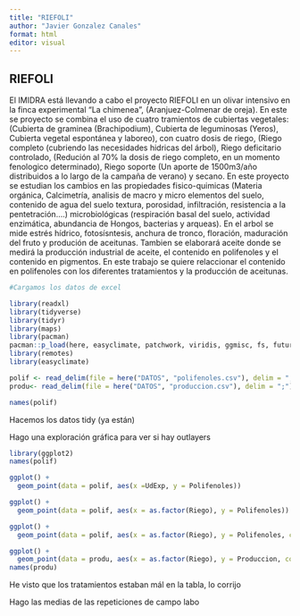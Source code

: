 ```yaml
---
title: "RIEFOLI"
author: "Javier Gonzalez Canales"
format: html
editor: visual
---
```


## RIEFOLI

El IMIDRA está llevando a cabo el proyecto RIEFOLI en un olivar intensivo en la finca experimental "La chimenea", (Aranjuez-Colmenar de oreja). En este se proyecto se combina el uso de cuatro tramientos de cubiertas vegetales: (Cubierta de graminea (Brachipodium), Cubierta de leguminosas (Yeros), Cubierta vegetal espontánea y laboreo), con cuatro dosis de riego, (Riego completo (cubriendo las necesidades hidricas del árbol), Riego deficitario controlado, (Redución al 70% la dosis de riego completo, en un momento fenologico determinado), Riego soporte (Un aporte de 1500m3/año distribuidos a lo largo de la campaña de verano) y secano. En este proyecto se estudian los cambios en las propiedades fisico-quimicas (Materia orgánica, Calcimetría, analisis de macro y micro elementos del suelo, contenido de agua del suelo textura, porosidad, infiltración, resistencia a la pentetración....) microbiológicas (respiración basal del suelo, actividad enzimática, abundancia de Hongos, bacterias y arqueas). En el arbol se mide estrés hídrico, fotosísntesis, anchura de tronco, floración, maduración del fruto y produción de aceitunas. Tambien se elaborará aceite donde se medirá la producción industrial de aceite, el contenido en polifenoles y el contenido en pigmentos. En este trabajo se quiere relaccionar el contenido en polifenoles con los diferentes tratamientos y la producción de aceitunas.

```r
#Cargamos los datos de excel

library(readxl)
library(tidyverse)
library(tidyr)
library(maps)
library(pacman)
pacman::p_load(here, easyclimate, patchwork, viridis, ggmisc, fs, future, furrr, rmarkdown) 
library(remotes)
library(easyclimate)

polif <- read_delim(file = here("DATOS", "polifenoles.csv"), delim = ";")
produ<- read_delim(file = here("DATOS", "produccion.csv"), delim = ";")

names(polif)

```

Hacemos los datos tidy (ya están)

Hago una exploración gráfica para ver si hay outlayers

```r
library(ggplot2)
names(polif)

ggplot() + 
  geom_point(data = polif, aes(x =UdExp, y = Polifenoles)) 

ggplot() + 
  geom_point(data = polif, aes(x = as.factor(Riego), y = Polifenoles))

ggplot() + 
  geom_point(data = polif, aes(x = as.factor(Riego), y = Polifenoles, color = Cubierta))

ggplot() + 
  geom_point(data = produ, aes(x = as.factor(Riego), y = Produccion, color = Cubierta))          
names(produ)

```

He visto que los tratamientos estaban mál en la tabla, lo corrijo

Hago las medias de las repeticiones de campo labo
